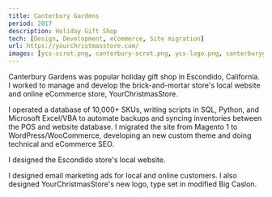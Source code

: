 ```yaml
---
title: Canterbury Gardens
period: 2017
description: Holiday Gift Shop
tech: [Design, Development, eCommerce, Site migration]
url: https://yourchristmasstore.com/
images: [ycs-scrot.png, canterbury-scrot.png, ycs-logo.png, canterburygardens-email.png]
---
```


Canterbury Gardens was popular holiday gift shop in Escondido, California. I worked to manage and develop the brick-and-mortar store's local website and online eCommerce store, YourChristmasStore.  

I operated a database of 10,000+ SKUs, writing scripts in SQL, Python, and Microsoft Excel/VBA to automate backups and syncing inventories between the POS and website database. I migrated the site from Magento 1 to WordPress/WooCommerce, developing an new custom theme and doing technical and eCommerce SEO.

I designed the Escondido store's local website. 

I designed email marketing ads for local and online customers. I also designed YourChristmasStore's new logo, type set in modified Big Caslon. 


